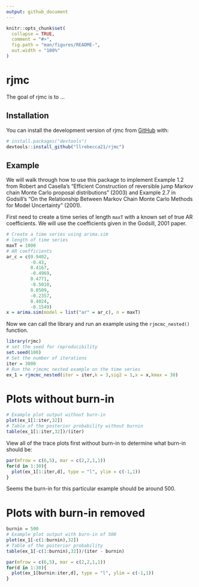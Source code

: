 ```yaml
---
output: github_document
---
```


<!-- README.md is generated from README.Rmd. Please edit that file -->

```r
knitr::opts_chunk$set(
  collapse = TRUE,
  comment = "#>",
  fig.path = "man/figures/README-",
  out.width = "100%"
)
```

# rjmc

<!-- badges: start -->
<!-- badges: end -->

The goal of rjmc is to ...

## Installation

You can install the development version of rjmc from [GitHub](https://github.com/) with:

``` r
# install.packages("devtools")
devtools::install_github("llrebecca21/rjmc")
```

## Example

We will walk through how to use this package to implement Example 1.2 from Robert and Casella's "Efficient Construction of reversible jump Markov chain Monte Carlo proposal distributions" (2003) and Example 2.7 in Godsill's "On the Relationship Between Markov Chain Monte Carlo Methods for Model Uncertainty" (2001).

First need to create a time series of length `maxT` with a known set of true AR coefficients. We will use the coefficients given in the Godsill, 2001 paper.

```r
# Create a time series using arima.sim
# length of time series
maxT = 1000
# AR coefficients
ar_c = c(0.9402,
         -0.43,
         0.4167,
         -0.4969,
         0.4771,
         -0.5010,
         0.0509,
         -0.2357,
         0.4024,
         -0.1549)
x = arima.sim(model = list("ar" = ar_c), n = maxT)
```

Now we can call the library and run an example using the `rjmcmc_nested()` function.

```r
library(rjmc)
# set the seed for reproducibility
set.seed(100)
# Set the number of iterations
iter = 3000
# Run the rjmcmc nested example on the time series
ex_1 = rjmcmc_nested(iter = iter,k = 3,sig2 = 1,x = x,kmax = 30)
```

# Plots without burn-in
```r
# Example plot output without burn-in
plot(ex_1[1:iter,32])
# Table of the posterior probability without burnin
table(ex_1[1:iter,32])/(iter)
```

View all of the trace plots first without burn-in to determine what burn-in should be:
```r
par(mfrow = c(6,5), mar = c(2,2,1,1))
for(d in 1:30){
  plot(ex_1[1:iter,d], type = "l", ylim = c(-1,1))
}

```

Seems the burn-in for this particular example should be around 500.

# Plots with burn-in removed
```r
burnin = 500
# Example plot output with burn-in of 500
plot(ex_1[-c(1:burnin),32])
# Table of the posterior probability
table(ex_1[-c(1:burnin),32])/(iter - burnin)
```

```r
par(mfrow = c(6,5), mar = c(2,2,1,1))
for(d in 1:30){
  plot(ex_1[burnin:iter,d], type = "l", ylim = c(-1,1))
}

```
